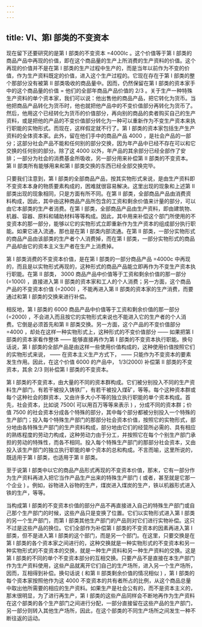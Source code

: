 ```yaml
---
---
---
```

title: VI、第I 部类的不变资本
---




现在留下还要研究的是第 I 部类的不变资本 =4000Ic 。这个价值等于第 I 部类的商品产品中再现的价值，即在这个商品量的生产上所消费的生产资料的价值。这个再现的价值并不是在第 I 部类的生产过程中生产的，而是当年以前作为不变的价值，作为生产资料既定的价值，进入这个生产过程的。它现在存在于第 I 部类的整个那部分没有被第 II 部类吸收的商品量中。因而，仍然保留在第 I 部类的资本家手中的这个商品量的价值 = 他们的全部年商品产品价值的 2/3 。关于生产一种特殊生产资料的单个资本家，我们可以说：他出售他的商品产品，把它转化为货币。当他把商品产品转化为货币时，他也就把他产品中的不变价值部分再转化为货币了。然后，他用这个已经转化为货币的价值部分，再向别的商品的卖者购买自己的生产资料，或是把他的产品的不变价值部分转化为一种可以重新作为不变生产资本来执行职能的实物形式。而现在，这样假定就不行了。第 I 部类的资本家包括生产生产资料的全体资本家。此外，留在他们手中的商品产品 4000 ，是社会产品的一部分；这部分社会产品不能和任何别的部分交换，因为年产品中已经不存在可以和它交换的任何别的部分。除了这 4000 以外，年产品的其余部分已经全部作了安排；一部分为社会的消费基金所吸收，另一部分用来补偿第 II 部类的不变资本。第 II 部类所有能够用来和第 I 部类交换的东西已经全部交换完毕。

只要我们注意到，第 I 部类的全部商品产品，按其实物形式来说，是由生产资料即不变资本本身的物质要素构成的，困难就很容易解决。这里出现的现象和上述第 II 部类出现的现象相同，只是方面有所不同。在第 II 部类，全部商品产品由消费资料构成，因此，其中由这种商品产品所包含的工资和剩余价值来计量的部分，可以由它本部类的生产者消费。在第 I 部类，全部商品产品由生产资料，即由建筑物、机器、容器、原料和辅助材料等等构成。因此，其中用来补偿这个部门所使用的不变资本的那一部分，能够以它的实物形式立即重新作为生产资本的组成部分执行职能。如果它进入流通，那也是在第 I 部类内部流通。在第 II 部类，一部分实物形式的商品产品由该部类的生产者个人消费掉，而在第 I 部类，一部分实物形式的商品产品却由它的资本主义生产者在生产上消费掉。

第 I 部类消费的不变资本价值，是在第 I 部类的一部分商品产品 =4000c 中再现的，而且是以实物形式再现的，这种形式的商品产品能立即再作为不变生产资本执行职能。在第 II 部类， 3000 商品产品中价值等于工资和剩余价值的那一部分 (=1000) ，直接进入第 II 部类的资本家和工人的个人消费；另一方面，这个商品产品的不变资本价值 (=2000) ，不能再进入第 II 部类的资本家的生产消费，而要通过和第 I 部类的交换来进行补偿。

相反地，第 I 部类的 6000 商品产品中价值等于工资和剩余价值的那一部分 (=2000) ，不会进入而且按它的实物形式来说也不能进入它的生产者的个人消费。它倒是必须首先和第 II 部类交换。另一方面，这个产品的不变价值部分 =4000 ，却处在这样一种实物形式上，这种形式的不变价值部分 —— 如果把第 I 部类的资本家看作整体 —— 能够直接再作为第 I 部类的不变资本执行职能。换句话说，第 I 部类的全部产品是由这样一些使用价值构成的，这种使用价值按照它们的实物形式来说， —— 在资本主义生产方式下， —— 只能作为不变资本的要素发生作用。因此，在这个价值 6000 的产品中， 1/3(2000) 补偿第 II 部类的不变资本，其余 2/3 则补偿第 I 部类的不变资本。

第 I 部类的不变资本，由大量的不同的资本群构成。它们被分别投入不同的生产资料生产部门，有若干被投入铸铁厂，有若干被投入煤矿，等等。每个这种资本群或每个这种社会的群资本，又由许多大小不等的独立执行职能的单个资本构成。首先，社会资本，比如说 7500( 可以用百万等等来表示 ) ，分成不同的资本群；价值 7500 的社会资本分成各个特殊的部分，其中每个部分都被分别投入一个特殊的生产部门；投入每个特殊生产部门的那部分社会资本价值，按照它的实物形式，部分地由各特殊生产部门的生产资料构成，部分地由它们的经营所必需的、具有相应的熟练程度的劳动力构成，这种劳动力由于分工，并按照它在每个个别生产部门承担的劳动的特殊性，而各不相同。投入每个特殊生产部门的那部分社会资本，又由投入该生产部门的独立执行职能的单个资本的总和构成。不言而喻，这里所说的，既适用于第 I 部类，也适用于第 II 部类。

至于说第 I 部类中以它的商品产品形式再现的不变资本价值，那末，它有一部分作为生产资料再进入把它当作产品生产出来的特殊生产部门 ( 或者，甚至就是它那一个企业 ) 。例如，谷物进入谷物的生产，煤炭进入煤炭的生产，铁以机器形式进入铁的生产，等等。

当构成第 I 部类的不变资本价值的部分产品不再直接进入自己的特殊生产部门或自己那个生产部门的时候，这些产品只是变换了位置。它们以实物形式进入第 I 部类的另一个生产部门，而第 I 部类其他生产部门的产品则对它们进行实物补偿。这只不过是这些产品的换位。它们全部作为补偿第 I 部类的不变资本的因素再进入第 I 部类，但不是进入第 I 部类的这个部门，而是另一个部门。在这里，只要交换是在第 I 部类的各个资本家之间进行的，这种交换就是一种实物形式的不变资本和另一种实物形式的不变资本的交换，就是一种生产资料和另一种生产资料的交换。这是第 I 部类的不同的单个不变资本部分的互相交换。只要产品不是直接在本生产部门作为生产资料使用，这些产品就离开它们自己的生产场所，进入另一个生产场所，因而，互相得到补偿。换句话说 ( 和第 II 部类剩余价值的情况相似 ) ，第 I 部类的每个资本家按照他作为这 4000 不变资本的共有者所占的比例，从这个商品总量中取出他所需要的相应的生产资料。如果生产是社会公有的，而不是资本主义的，那末很明显，为了进行再生产，第 I 部类的这些产品同样会不断地再作为生产资料在这个部类的各个生产部门之间进行分配，一部分直接留在这些产品的生产部门，另一部分则转入其他生产场所，因此，在这个部类的不同生产场所之间发生一种不断往返的运动。